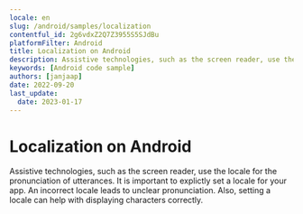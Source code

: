 ```yaml
---
locale: en
slug: /android/samples/localization
contentful_id: 2g6vdxZ2Q7Z3955S5SJdBu
platformFilter: Android
title: Localization on Android
description: Assistive technologies, such as the screen reader, use the locale for the pronunciation of utterances.
keywords: [Android code sample]
authors: [janjaap]
date: 2022-09-20
last_update:
  date: 2023-01-17
---
```


# Localization on Android

Assistive technologies, such as the screen reader, use the locale for the pronunciation of utterances. It is important to explictly set a locale for your app. An incorrect locale leads to unclear pronunciation. Also, setting a locale can help with displaying characters correctly.

<CodeSample id="text-localization" locale="en" platform="android"/>
